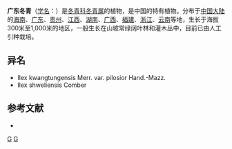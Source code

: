 {{Speciesbox 
| taxon = Ilex kwangtungensis
| authority = Merr.
}}

'''广东冬青'''（[[学名|学名]]：{{lang|la|''Ilex kwangtungensis''}}）是[[冬青科|冬青科]][[冬青属|冬青属]]的植物，是中国的特有植物。分布于[[中国大陆|中国大陆]]的[[海南|海南]]、[[广东|广东]]、[[贵州|贵州]]、[[江西|江西]]、[[湖南|湖南]]、[[广西|广西]]、[[福建|福建]]、[[浙江|浙江]]、[[云南|云南]]等地，生长于海拔300米至1,000米的地区，一般生长在山坡常绿阔叶林和灌木丛中，目前已由人工引种栽培。

== 异名 ==
* Ilex kwangtungensis Merr. var. pilosior Hand.-Mazz.
* Ilex shweliensis Comber

== 参考文献 ==
<div class="references-small">
* {{cite web| url =http://www.bioinfo.cn/db05/KmzwSpecies.php?action=view&id=14159| title =广东冬青| work =《中国高等植物数据库全库》| publisher =中国科学院微生物研究所| author =昆明植物研究所| accessdate =2009-02-24| deadurl =yes| archiveurl =https://web.archive.org/web/20160305035306/http://www.bioinfo.cn/db05/KmzwSpecies.php?action=view&id=14159| archivedate =2016-03-05}}
</div>
{{Taxonbar|from=Q11061648}}

[[Category:冬青属|G]]
[[Category:中國特有植物|G]]

{{植物小作品}}